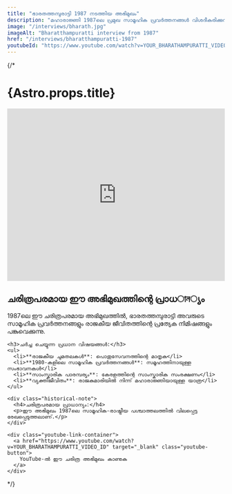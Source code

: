 ```yaml
---
title: "ഭാരതത്തമ്പുരാട്ടി 1987 നടത്തിയ അഭിമുഖം"
description: "മഹാരാജ്ഞി 1987ലെ പ്രമുഖ സാമൂഹിക പ്രവർത്തനങ്ങൾ വിശദീകരിക്കുന്നു..."
image: "/interviews/bharath.jpg"
imageAlt: "Bharatthampuratti interview from 1987"
href: "/interviews/bharatthampuratti-1987"
youtubeId: "https://www.youtube.com/watch?v=YOUR_BHARATHAMPURATTI_VIDEO_ID"
---
```


<script>
  {/* Optional: Redirect to YouTube */}
  {/* window.location.href = `https://youtube.com/watch?v=${Astro.props.youtubeId}`; */}
</script>

{/* <div class="interview-container">
  <div class="video-wrapper">
    <h1 class="interview-title">{Astro.props.title}</h1>
    <div class="video-container">
      <iframe 
        width="100%" 
        height="400" 
        src="https://www.youtube.com/embed/YOUR_BHARATHAMPURATTI_VIDEO_ID"
        title={Astro.props.title}
        frameborder="0" 
        allow="accelerometer; autoplay; clipboard-write; encrypted-media; gyroscope; picture-in-picture" 
        allowfullscreen>
      </iframe>
    </div>
  </div>

  <div class="interview-content">
    <h2>ചരിത്രപരമായ ഈ അഭിമുഖത്തിന്റെ പ്രാധান്യം</h2>
    <p>1987ലെ ഈ ചരിത്രപരമായ അഭിമുഖത്തിൽ, ഭാരതത്തമ്പുരാട്ടി അവരുടെ സാമൂഹിക പ്രവർത്തനങ്ങളും രാജകീയ ജീവിതത്തിന്റെ പ്രത്യേക നിമിഷങ്ങളും പങ്കുവെക്കുന്നു.</p>
    
    <h3>ചർച്ച ചെയ്യുന്ന പ്രധാന വിഷയങ്ങൾ:</h3>
    <ul>
      <li>**രാജകീയ ചുമതലകൾ**: പൊതുസേവനത്തിന്റെ മാതൃക</li>
      <li>**1980-കളിലെ സാമൂഹിക പ്രവർത്തനങ്ങൾ**: സമൂഹത്തിനായുള്ള സംഭാവനകൾ</li>
      <li>**സാംസ്കാരിക പാരമ്പര്യം**: കേരളത്തിന്റെ സാംസ്കാരിക സംരക്ഷണം</li>
      <li>**വ്യക്തിജീവിതം**: രാജകുമാരിയിൽ നിന്ന് മഹാരാജ്ഞിയായുള്ള യാത്ര</li>
    </ul>

    <div class="historical-note">
      <h4>ചരിത്രപരമായ പ്രാധാന്യം:</h4>
      <p>ഈ അഭിമുഖം 1987ലെ സാമൂഹിക-രാഷ്ട്രീയ പശ്ചാത്തലത്തിൽ വിലപ്പെട്ട രേഖപ്പെടുത്തലാണ്.</p>
    </div>

    <div class="youtube-link-container">
      <a href="https://www.youtube.com/watch?v=YOUR_BHARATHAMPURATTI_VIDEO_ID" target="_blank" class="youtube-button">
        YouTube-ൽ ഈ ചരിത്ര അഭിമുഖം കാണുക
      </a>
    </div>
  </div>
</div> */}

